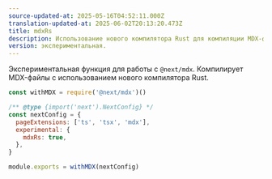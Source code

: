 ```yaml
---
source-updated-at: 2025-05-16T04:52:11.000Z
translation-updated-at: 2025-06-02T20:13:20.473Z
title: mdxRs
description: Использование нового компилятора Rust для компиляции MDX-файлов в App Router.
version: экспериментальная.
---
```


Экспериментальная функция для работы с `@next/mdx`. Компилирует MDX-файлы с использованием нового компилятора Rust.

```js filename="next.config.js"
const withMDX = require('@next/mdx')()

/** @type {import('next').NextConfig} */
const nextConfig = {
  pageExtensions: ['ts', 'tsx', 'mdx'],
  experimental: {
    mdxRs: true,
  },
}

module.exports = withMDX(nextConfig)
```